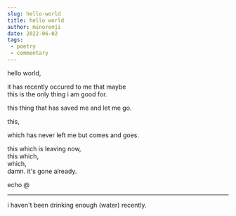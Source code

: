 ```yaml
---
slug: hello-world
title: hello world
author: minorenji
date: 2022-06-02
tags:
 - poetry
 - commentary
---
```


hello world,  

it has recently occured to me that maybe  
this is the only thing i am good for.  

this thing that has saved me and let me go.  

this,  

which has never left me but comes and goes.  

this which is leaving now,  
this which,  
which,  
damn. it's gone already.  

echo @

---

i haven't been drinking enough (water) recently.  